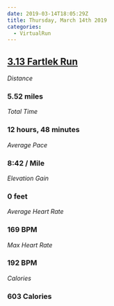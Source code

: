 ```yaml
---
date: 2019-03-14T18:05:29Z
title: Thursday, March 14th 2019
categories:
  - VirtualRun
---
```

## [3.13 Fartlek Run](https://www.strava.com/activities/2213356244)

_Distance_

### 5.52 miles

_Total Time_

### 12 hours, 48 minutes

_Average Pace_

### 8:42 / Mile

_Elevation Gain_

### 0 feet

_Average Heart Rate_

### 169 BPM

_Max Heart Rate_

### 192 BPM

_Calories_

### 603 Calories